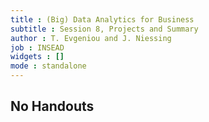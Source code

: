 ```yaml
---
title : (Big) Data Analytics for Business
subtitle : Session 8, Projects and Summary
author : T. Evgeniou and J. Niessing
job : INSEAD
widgets : []
mode : standalone 
---
```


## No Handouts
